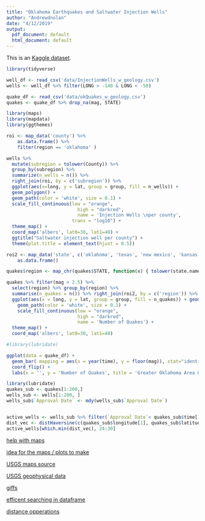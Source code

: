 ```yaml
---
title: "Oklahoma Earthquakes and Saltwater Injection Wells"
author: "Andrewdnolan"
date: "4/12/2019"
output:
  pdf_document: default
  html_document: default
---
```


This is an [Kaggle dataset](https://www.kaggle.com/ksuchris2000/oklahoma-earthquakes-and-saltwater-injection-wells). 

```r
library(tidyverse)

well_df <- read_csv('data/InjectionWells_w_geology.csv')
wells <- well_df %>% filter(LONG > -140 & LONG < -50) 

quake_df <- read_csv('data/okQuakes_w_geology.csv')
quakes <- quake_df %>% drop_na(mag, STATE) 

```

```r
library(maps)
library(mapdata)
library(ggthemes)

roi <- map_data('county') %>%
    as.data.frame() %>%
    filter(region == 'oklahoma' )

wells %>% 
  mutate(subregion = tolower(County)) %>% 
  group_by(subregion) %>% 
  summarize(n_wells = n()) %>% 
  right_join(roi, by = c('subregion')) %>%
  ggplot(aes(x=long, y = lat, group = group, fill = n_wells)) +
  geom_polygon() + 
  geom_path(color = 'white', size = 0.1) + 
  scale_fill_continuous(low = "orange", 
                          high = "darkred",
                          name = 'Injection Wells \nper county', 
                        trans = "log10") +
  theme_map() + 
  coord_map('albers', lat0=30, lat1=40) +
  ggtitle("Saltwater injection well per county") +
  theme(plot.title = element_text(hjust = 0.5))

```


```r
roi2 <- map_data('state', c('oklahoma', 'texas', 'new mexico', 'kansas', 'colorado', 'missouri', 'arkansas', 'louisiana')) %>%
    as.data.frame() 

quakes$region <- map_chr(quakes$STATE, function(x) { tolower(state.name[grep(x, state.abb)]) })

quakes %>% filter(mag > 2.5) %>% 
  select(region) %>% group_by(region) %>% 
  summarise(n_quakes = n()) %>% right_join(roi2, by = c('region')) %>% 
  ggplot(aes(x = long, y = lat, group = group, fill = n_quakes)) + geom_polygon() + 
    geom_path(color = 'white', size = 0.1) + 
    scale_fill_continuous(low = "orange", 
                          high = "darkred",
                          name = 'Number of Quakes') + 
  theme_map() + 
  coord_map('albers', lat0=30, lat1=40) 

```


```r
#library(lubridate)

ggplot(data = quake_df) +
  geom_bar( mapping = aes(x = year(time), y = floor(mag)), stat="identity" , fill = 'orange') +
  coord_flip() + 
  labs(x = '', y = 'Number of Quakes', title = 'Greater Oklahoma Area Quakes by from 1977 to 2015')
```

```r
library(lubridate)
quakes_sub <- quakes[1:200,]
wells_sub <- wells[1:200, ]
wells_sub$`Approval Date` <- mdy(wells_sub$`Approval Date`)


active_wells <- wells_sub %>% filter(`Approval Date`< quakes_sub$time[1])
dist_vec <- distHaversine(c(quakes_sub$longitude[1], quakes_sub$latitude[1]), active_wells %>% select(LONG, LAT))
active_wells[which.min(dist_vec), 24:30]

```
[help with maps](http://eriqande.github.io/rep-res-web/lectures/making-maps-with-R.html)

[idea for the maps / plots to make](https://www.kaggle.com/captcalculator/wildfire-exploratory-analysis)

[USGS maps source](https://mrdata.usgs.gov/geology/state/)

[USGS geophysical data](https://mrdata.usgs.gov/airborne/map-us.html)

[giffs](https://ryanpeek.github.io/2016-10-19-animated-gif_maps_in_R/)

[efficent searching in dataframe](geopandas.org/reference/geopandas.overlay.html)

[distance opperations](https://stackoverflow.com/questions/31668163/geographic-geospatial-distance-between-2-lists-of-lat-lon-points-coordinates)


